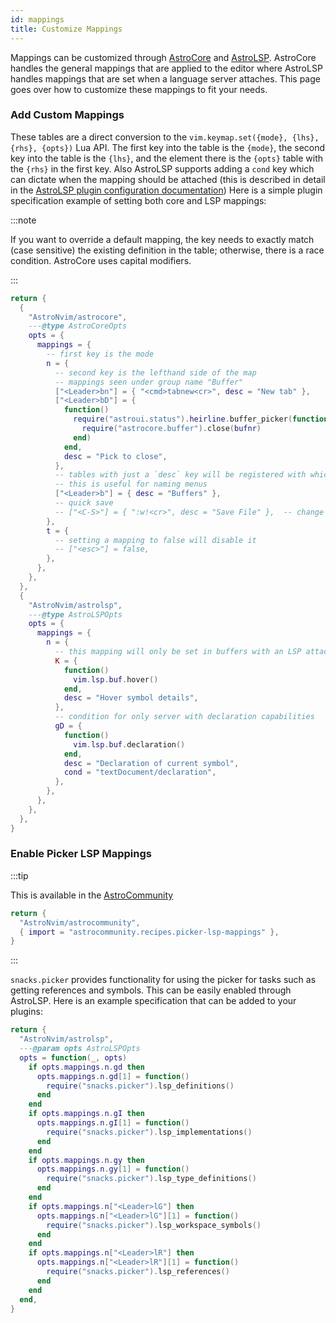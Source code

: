 ```yaml
---
id: mappings
title: Customize Mappings
---
```


Mappings can be customized through [AstroCore](https://github.com/AstroNvim/astrocore) and [AstroLSP](https://github.com/AstroNvim/astrolsp). AstroCore handles the general mappings that are applied to the editor where AstroLSP handles mappings that are set when a language server attaches. This page goes over how to customize these mappings to fit your needs.

### Add Custom Mappings

These tables are a direct conversion to the `vim.keymap.set({mode}, {lhs}, {rhs}, {opts})` Lua API. The first key into the table is the `{mode}`, the second key into the table is the `{lhs}`, and the element there is the `{opts}` table with the `{rhs}` in the first key. Also AstroLSP supports adding a `cond` key which can dictate when the mapping should be attached (this is described in detail in the [AstroLSP plugin configuration documentation](https://github.com/AstroNvim/astrolsp#%EF%B8%8F-configuration)) Here is a simple plugin specification example of setting both core and LSP mappings:

:::note

If you want to override a default mapping, the key needs to exactly match (case sensitive) the existing definition in the table; otherwise, there is a race condition. AstroCore uses capital modifiers.

:::

```lua title="lua/plugins/mappings.lua"
return {
  {
    "AstroNvim/astrocore",
    ---@type AstroCoreOpts
    opts = {
      mappings = {
        -- first key is the mode
        n = {
          -- second key is the lefthand side of the map
          -- mappings seen under group name "Buffer"
          ["<Leader>bn"] = { "<cmd>tabnew<cr>", desc = "New tab" },
          ["<Leader>bD"] = {
            function()
              require("astroui.status").heirline.buffer_picker(function(bufnr)
                require("astrocore.buffer").close(bufnr)
              end)
            end,
            desc = "Pick to close",
          },
          -- tables with just a `desc` key will be registered with which-key if it's installed
          -- this is useful for naming menus
          ["<Leader>b"] = { desc = "Buffers" },
          -- quick save
          -- ["<C-S>"] = { ":w!<cr>", desc = "Save File" },  -- change description but the same command
        },
        t = {
          -- setting a mapping to false will disable it
          -- ["<esc>"] = false,
        },
      },
    },
  },
  {
    "AstroNvim/astrolsp",
    ---@type AstroLSPOpts
    opts = {
      mappings = {
        n = {
          -- this mapping will only be set in buffers with an LSP attached
          K = {
            function()
              vim.lsp.buf.hover()
            end,
            desc = "Hover symbol details",
          },
          -- condition for only server with declaration capabilities
          gD = {
            function()
              vim.lsp.buf.declaration()
            end,
            desc = "Declaration of current symbol",
            cond = "textDocument/declaration",
          },
        },
      },
    },
  },
}
```

### Enable Picker LSP Mappings

:::tip

This is available in the [AstroCommunity](https://github.com/AstroNvim/astrocommunity/tree/main/lua/astrocommunity/recipes/picker-lsp-mappings)

```lua title="lua/community.lua" ins={3}
return {
  "AstroNvim/astrocommunity",
  { import = "astrocommunity.recipes.picker-lsp-mappings" },
}
```

:::

`snacks.picker` provides functionality for using the picker for tasks such as getting references and symbols. This can be easily enabled through AstroLSP. Here is an example specification that can be added to your plugins:

```lua title="lua/plugins/snacks_lsp_mappings.lua"
return {
  "AstroNvim/astrolsp",
  ---@param opts AstroLSPOpts
  opts = function(_, opts)
    if opts.mappings.n.gd then
      opts.mappings.n.gd[1] = function()
        require("snacks.picker").lsp_definitions()
      end
    end
    if opts.mappings.n.gI then
      opts.mappings.n.gI[1] = function()
        require("snacks.picker").lsp_implementations()
      end
    end
    if opts.mappings.n.gy then
      opts.mappings.n.gy[1] = function()
        require("snacks.picker").lsp_type_definitions()
      end
    end
    if opts.mappings.n["<Leader>lG"] then
      opts.mappings.n["<Leader>lG"][1] = function()
        require("snacks.picker").lsp_workspace_symbols()
      end
    end
    if opts.mappings.n["<Leader>lR"] then
      opts.mappings.n["<Leader>lR"][1] = function()
        require("snacks.picker").lsp_references()
      end
    end
  end,
}
```

